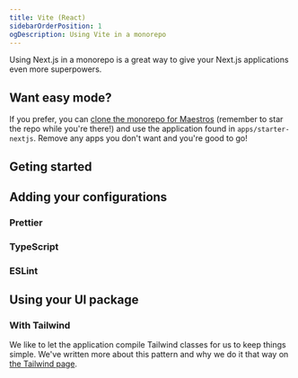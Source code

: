 ```yaml
---
title: Vite (React)
sidebarOrderPosition: 1
ogDescription: Using Vite in a monorepo
---
```


Using Next.js in a monorepo is a great way to give your Next.js applications even more superpowers.

## Want easy mode?

If you prefer, you can [clone the monorepo for Maestros](https://github.com/anthonyshew/maestros.git) (remember to star the repo while you're there!) and use the application found in `apps/starter-nextjs`. Remove any apps you don't want and you're good to go!

## Geting started

## Adding your configurations

### Prettier

### TypeScript

### ESLint

## Using your UI package

### With Tailwind

We like to let the application compile Tailwind classes for us to keep things simple. We've written more about this pattern and why we do it that way on [the Tailwind page](/monorepos/tools/tailwind).
